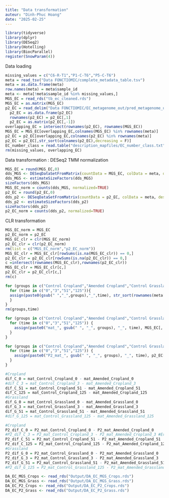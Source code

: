 ```yaml
---
title: "Data transformation"
auteur: "Dinh-Phuc Hoang"
date: "2025-02-25"
---
```



```r
library(tidyverse)
library(dplyr)
library(DESeq2)
library(Hotelling)
library(BiocParallel)
register(SnowParam(4))
```
Data loading
```r
missing_values = c("C6-R-T1","P1-C-T6","P5-C-T6")
meta = read_tsv("Data FONCTIOMIC/complete_metadata_table.tsv")
meta = as.data.frame(meta)
row.names(meta) = meta$sample_id
meta <- meta[!meta$sample_id %in% missing_values,]
MGS_EC = read_rds("tb_ec_cleaned.rds")
MGS_EC = as.matrix(MGS_EC)
p2_EC = read_delim("Data FONCTIOMIC/EC_metagenome_out/pred_metagenome_unstrat.tsv.gz",delim = "\t",col_names = TRUE)
  p2_EC = as.data.frame(p2_EC)
  rownames(p2_EC) = p2_EC[,1]
  p2_EC = as.matrix(p2_EC[,-1])
overlapping_EC = intersect(rownames(p2_EC), rownames(MGS_EC))
MGS_EC = MGS_EC[overlapping_EC,colnames(MGS_EC) %in% rownames(meta)]
p2_EC = p2_EC[overlapping_EC,colnames(p2_EC) %in% rownames(meta)]
p2_EC = p2_EC[,str_sort(colnames(p2_EC),decreasing = F)]
EC_number_class = read.table("description_mapfiles/EC_number_class.txt")
rm(missing_values, overlapping_EC)
```
Data transformation : DESeq2 TMM normalization
```r
MGS_EC = round(MGS_EC,0)
dds_MGS <- DESeqDataSetFromMatrix(countData = MGS_EC, colData = meta, design = ~  Category + time) 
dds_MGS <- estimateSizeFactors(dds_MGS)
sizeFactors(dds_MGS)
MGS_EC_norm = counts(dds_MGS, normalized=TRUE)
p2_EC = round(p2_EC,0)
dds_p2 <- DESeqDataSetFromMatrix(countData = p2_EC, colData = meta, design = ~  Category + time)
dds_p2 <- estimateSizeFactors(dds_p2)
sizeFactors(dds_p2)
p2_EC_norm = counts(dds_p2, normalized=TRUE)
```
CLR transformation
```r
MGS_EC_norm = MGS_EC
p2_EC_norm = p2_EC
MGS_EC_clr = clr(MGS_EC_norm)
p2_EC_clr = clr(p2_EC_norm)
rm(list = c("MGS_EC_norm","p2_EC_norm"))
MGS_EC_clr = MGS_EC_clr[rowSums(is.na(MGS_EC_clr)) == 0,]
p2_EC_clr = p2_EC_clr[rowSums(is.na(p2_EC_clr)) == 0,]
c =intersect(rownames(MGS_EC_clr),rownames(p2_EC_clr))
MGS_EC_clr = MGS_EC_clr[c,]
p2_EC_clr = p2_EC_clr[c,]
rm(c)
```

```r
for (groups in c("Control Cropland","Amended Cropland","Control Grassland","Amended Grassland")){
  for (time in c("0","3","51","125")){
  assign(paste0(gsub(" ","_",groups),"_",time), str_sort(rownames(meta[meta$Category == groups & meta$time == time,])))
  }
}
rm(groups,time)
```

```r
for (groups in c("Control Cropland","Amended Cropland","Control Grassland","Amended Grassland")) {
  for (time in c("0","3","51","125")) {
    assign(paste0("mat_", gsub(" ", "_", groups), "_", time), MGS_EC[, get(paste0(gsub(" ", "_", groups), "_", time))])
  }
}
```

```r
for (groups in c("Control Cropland","Amended Cropland","Control Grassland","Amended Grassland")) {
  for (time in c("0","3","51","125")) {
    assign(paste0("P2_mat_", gsub(" ", "_", groups), "_", time), p2_EC[, get(paste0(gsub(" ", "_", groups), "_", time))])
  }
}
```

```r
#Cropland
dif_C_0 = mat_Control_Cropland_0 - mat_Amended_Cropland_0
#dif_C_3 = mat_Control_Cropland_3 - mat_Amended_Cropland_3
dif_C_51 = mat_Control_Cropland_51 - mat_Amended_Cropland_51
dif_C_125 = mat_Control_Cropland_125 - mat_Amended_Cropland_125
#Grassland
dif_G_0 = mat_Control_Grassland_0 - mat_Amended_Grassland_0
dif_G_3 = mat_Control_Grassland_3 - mat_Amended_Grassland_3
dif_G_51 = mat_Control_Grassland_51 - mat_Amended_Grassland_51
#dif_G_125 = mat_Control_Grassland_125 - mat_Amended_Grassland_125
```

```r
#Cropland
P2_dif_C_0 = P2_mat_Control_Cropland_0 - P2_mat_Amended_Cropland_0
#P2_dif_C_3 = P2_mat_Control_Cropland_3 - P2_mat_Amended_Cropland_3 #Error: missing value C6-R-T1
P2_dif_C_51 = P2_mat_Control_Cropland_51 - P2_mat_Amended_Cropland_51
P2_dif_C_125 = P2_mat_Control_Cropland_125 - P2_mat_Amended_Cropland_125
#Grassland
P2_dif_G_0 = P2_mat_Control_Grassland_0 - P2_mat_Amended_Grassland_0
P2_dif_G_3 = P2_mat_Control_Grassland_3 - P2_mat_Amended_Grassland_3
P2_dif_G_51 = P2_mat_Control_Grassland_51 - P2_mat_Amended_Grassland_51
#P2_dif_G_125 = P2_mat_Control_Grassland_125 - P2_mat_Amended_Grassland_125 #Error: missing value P1_C_T6 & P5-C-T6
```

```r
DA_EC_MGS_Crops <- read_rds("Output/DA_EC_MGS_Crops.rds")
DA_EC_MGS_Grass <- read_rds("Output/DA_EC_MGS_Grass.rds")
DA_EC_P2_Crops <- read_rds("Output/DA_EC_P2_Crops.rds")
DA_EC_P2_Grass <- read_rds("Output/DA_EC_P2_Grass.rds") 
```

